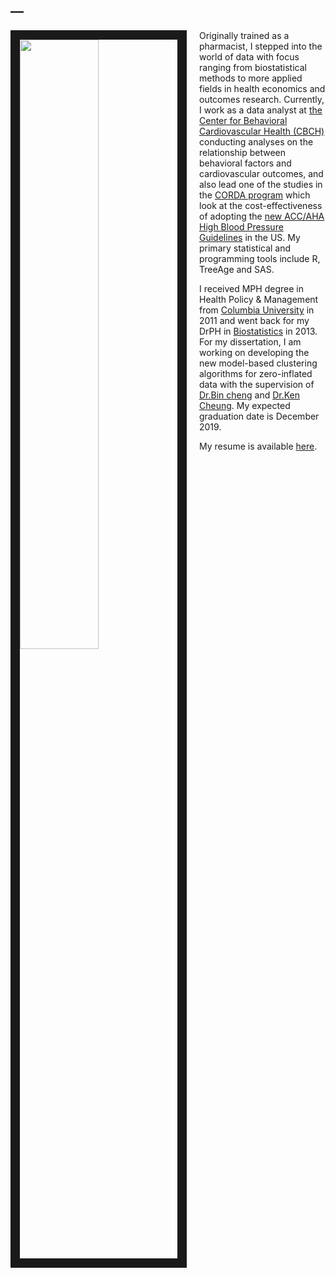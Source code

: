 ---
---

<img src="images/Dew_index.JPG" style="width:50%; border:15px solid; margin-right: 20px" align="left">

Originally trained as a pharmacist, I stepped into the world of data with focus ranging from biostatistical methods to more applied fields in health economics and outcomes research. Currently, I work as a data analyst at [the Center for Behavioral Cardiovascular Health (CBCH)](https://www.columbiacardiology.org/research/research-centers-and-programs/center-behavioral-cardiovascular-health) conducting analyses on the relationship between behavioral factors and cardiovascular outcomes, and also lead one of the studies in the [CORDA program](https://www.genmed.columbia.edu/research/research-centers-and-programs/columbia-program-decision-analysis-chronic-disease-prevention) which look at the cost-effectiveness of adopting the [new ACC/AHA High Blood Pressure Guidelines](https://www.acc.org/latest-in-cardiology/articles/2017/11/08/11/47/mon-5pm-bp-guideline-aha-2017) in the US. My primary statistical and programming tools include R, TreeAge and SAS.  

I received MPH degree in Health Policy & Management from [Columbia University](https://www.mailman.columbia.edu/become-student/departments/health-policy-and-management) in 2011 and went back for my DrPH in [Biostatistics](https://www.mailman.columbia.edu/become-student/departments/biostatistics) in 2013. For my dissertation, I am working on developing the new model-based clustering algorithms for zero-inflated data with the supervision of [Dr.Bin cheng](https://www.mailman.columbia.edu/people/our-faculty/bc2159) and [Dr.Ken Cheung](https://www.mailman.columbia.edu/people/our-faculty/yc632). My expected graduation date is December 2019.


<!-- My resume is available [here](resume.html). -->
My resume is available [here](downloads/AnusornCV20190828.pdf).